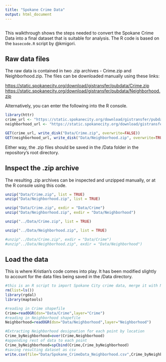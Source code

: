 ```yaml
---
title: "Spokane Crime Data"
output: html_document
---
```


```r

```

This walkthrough shows the steps needed to convert the Spokane Crime Data into a final dataset that is suitable for analysis. The R code is based on the `basecode.R` script by @kmigori. 


## Raw data files

The raw data is contained in two .zip archives - Crime.zip and Neighborhood.zip. The files can be downloaded manually using these links: 

[https://static.spokanecity.org/download/gistransfer/pubdata/Crime.zip](https://static.spokanecity.org/download/gistransfer/pubdata/Crime.zip)  
[https://static.spokanecity.org/download/gistransfer/pubdata/Neighborhood.zip](https://static.spokanecity.org/download/gistransfer/pubdata/Neighborhood.zip)  

Alternatively, you can enter the following into the R console. 

```r
library(httr)  
crime_url <- "https://static.spokanecity.org/download/gistransfer/pubdata/Crime.zip"  
neighborhood_url <- "https://static.spokanecity.org/download/gistransfer/pubdata/Neighborhood.zip"  

GET(crime_url, write_disk("Data/Crime.zip", overwrite=FALSE))  
GET(neighborhood_url, write_disk("Data/Neighborhood.zip", overwrite=TRUE))  


```  

Either way, the .zip files should be saved in the /Data folder in the repository's root directory.


## Inspect the .zip archive

The resulting .zip archives can be inspected and unzipped manually, or at the R console using this code. 

```r
unzip("Data/Crime.zip", list = TRUE)
unzip("Data/Neighborhood.zip", list = TRUE)

unzip("Data/Crime.zip", exdir = "Data/Crime")
unzip("Data/Neighborhood.zip", exdir = "Data/Neighborhood")

```


```r
unzip("../Data/Crime.zip", list = TRUE)

unzip("../Data/Neighborhood.zip", list = TRUE)

#unzip"../Data/Crime.zip", exdir = "Data/Crime")
#unzip"../Data/Neighborhood.zip", exdir = "Data/Neighborhood")
```


## Load the data

This is where Kristian's code comes into play. It has been modified slightly to account for the data files being saved in the /Data directory. 

```r
#this is an R script to import Spokane City crime data, merge it with Neighborhoods, and export it as a flat file
rm(list=ls())
library(rgdal)
library(maptools)

#reading in Crime shapefile
Crime=readOGR(dsn="Data/Crime",layer="Crime")
#reading in Neighborhood shapefile
Neighborhood=readOGR(dsn="Data/Neighborhood",layer="Neighborhood")

#Extracting Neighborhood designation for each point by location
Crime_byNeighborhood=over(Crime,Neighborhood)
#appending rest of data to each point
Crime_byNeighborhood=spCbind(Crime,Crime_byNeighborhood)
#saving resulting dataset as csv
write.csv(file="Data/Spokane_CrimeData_Neighborhood.csv",Crime_byNeighborhood)
```

